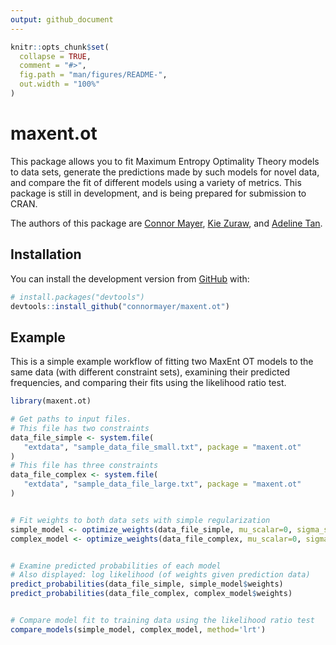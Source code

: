 ```yaml
---
output: github_document
---
```


<!-- README.md is generated from README.Rmd. Please edit that file -->

```r
knitr::opts_chunk$set(
  collapse = TRUE,
  comment = "#>",
  fig.path = "man/figures/README-",
  out.width = "100%"
)
```

# maxent.ot

<!-- badges: start -->
<!-- badges: end -->

This package allows you to fit Maximum Entropy Optimality Theory models to data 
sets, generate the predictions made by such models for novel data, and compare 
the fit of different models using a variety of metrics. This package is still in
development, and is being prepared for submission to CRAN.

The authors of this package are [Connor Mayer](http://connormayer.com), 
[Kie Zuraw](https://linguistics.ucla.edu/people/zuraw/), and [Adeline Tan](https://linguistics.ucla.edu/person/adeline-tan/).

## Installation

<!--You can install the released version of maxent.ot from [CRAN](https://CRAN.R-project.org) with:

``` r
install.packages("maxent.ot")
```
-->
You can install the development version from [GitHub](https://github.com/) with:

``` r
# install.packages("devtools")
devtools::install_github("connormayer/maxent.ot")
```
## Example

This is a simple example workflow of fitting two MaxEnt OT models to the same
data (with different constraint sets), examining their predicted frequencies, 
and comparing their fits using the likelihood ratio test.

```r
library(maxent.ot)

# Get paths to input files.
# This file has two constraints
data_file_simple <- system.file(
   "extdata", "sample_data_file_small.txt", package = "maxent.ot"
)
# This file has three constraints
data_file_complex <- system.file(
   "extdata", "sample_data_file_large.txt", package = "maxent.ot"
)


# Fit weights to both data sets with simple regularization
simple_model <- optimize_weights(data_file_simple, mu_scalar=0, sigma_scalar=10)
complex_model <- optimize_weights(data_file_complex, mu_scalar=0, sigma_scalar=10)


# Examine predicted probabilities of each model
# Also displayed: log likelihood (of weights given prediction data)
predict_probabilities(data_file_simple, simple_model$weights)
predict_probabilities(data_file_complex, complex_model$weights)


# Compare model fit to training data using the likelihood ratio test
compare_models(simple_model, complex_model, method='lrt')
```

<!--What is special about using `README.Rmd` instead of just `README.md`? You can include R chunks like so:

```r
summary(cars)
```

You'll still need to render `README.Rmd` regularly, to keep `README.md` up-to-date. `devtools::build_readme()` is handy for this. You could also use GitHub Actions to re-render `README.Rmd` every time you push. An example workflow can be found here: <https://github.com/r-lib/actions/tree/master/examples>.

You can also embed plots, for example:

```r
plot(pressure)
```

In that case, don't forget to commit and push the resulting figure files, so they display on GitHub and CRAN. -->
